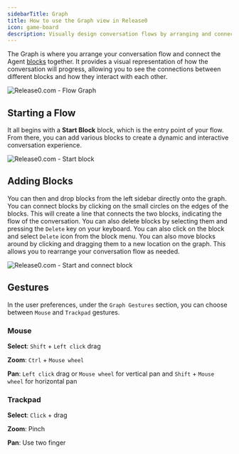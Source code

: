 ```yaml
---
sidebarTitle: Graph
title: How to use the Graph view in Release0
icon: game-board
description: Visually design conversation flows by arranging and connecting blocks in the graph editor to create dynamic and interactive chatbot experiences. Learn how to start a flow, add blocks, and use gestures for efficient navigation.
---
```


The Graph is where you arrange your conversation flow and connect the Agent [blocks](./blocks/overview) together.
It provides a visual representation of how the conversation will progress, allowing you to see the connections between different blocks and how they interact with each other.


<Frame style={{ maxWidth: '800px' }}>
  <img src="/images/flow.png" alt="Release0.com - Flow Graph" />
</Frame>

## Starting a Flow
It all begins with a **Start Block** block, which is the entry point of your flow. From there, you can add various blocks to create a dynamic and interactive conversation experience.



<Frame style={{ maxWidth: '800px' }}>
  <img src="/images/start-block.png" alt="Release0.com - Start block" />
</Frame>

## Adding Blocks
You can then and drop blocks from the left sidebar directly onto the graph.
You can connect blocks by clicking on the small circles on the edges of the blocks. This will create a line that connects the two blocks, indicating the flow of the conversation.
You can also delete blocks by selecting them and pressing the `Delete` key on your keyboard. You can also click on the block and select `Delete` icon from the block menu.
You can also move blocks around by clicking and dragging them to a new location on the graph. This allows you to rearrange your conversation flow as needed.

<Frame style={{ maxWidth: '800px' }}>
  <img src="/images/add-block.gif" alt="Release0.com - Start and connect block" / >
</Frame>


## Gestures

In the user preferences, under the `Graph Gestures` section, you can choose between `Mouse` and `Trackpad` gestures.

### Mouse

**Select**: `Shift` + `Left click` drag

**Zoom**: `Ctrl` + `Mouse wheel`

**Pan**: `Left click` drag or `Mouse wheel` for vertical pan and `Shift` + `Mouse wheel` for horizontal pan

### Trackpad

**Select**: `Click` + drag

**Zoom**: Pinch

**Pan**: Use two finger